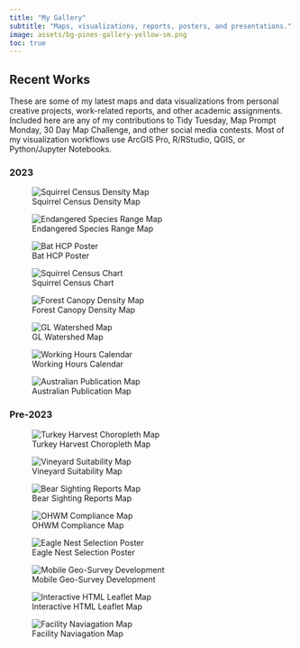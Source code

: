 ---
title: "My Gallery"
subtitle: "Maps, visualizations, reports, posters, and presentations."
image: assets/bg-pines-gallery-yellow-sm.png
toc: true
---

## Recent Works

These are some of my latest maps and data visualizations from personal creative projects, work-related reports, and other academic assignments. Included here are any of my contributions to Tidy Tuesday, Map Prompt Monday, 30 Day Map Challenge, and other social media contests. Most of my visualization workflows use ArcGIS Pro, R/RStudio, QGIS, or Python/Jupyter Notebooks.

### 2023


::: {.gallery}

![Squirrel Census Density Map](./gallery/img-map-001v2.png){group="2023-projects"
description="2018 Squirrel Census Sighting Density Map"}



![Endangered Species Range Map](./gallery/img-map-endangeredstamps.png){group="2023-projects"
description="Endangered Species Stamps Range Map - [See Details](gallery/gallery-map-seven.html)"}

![Bat HCP Poster](./gallery/img-bat-hcp-poster.jpg){group="personal-projects"
description="Needed"}


![Squirrel Census Chart](./gallery/img-table-001.png){group="2023-projects"
description="2018 Squirrel Census Sighting Table"}

![Forest Canopy Density Map](./gallery/img-map-10.jpg){group="2023-projects"
description="Missouri Tree Canopy Density Map"}

![GL Watershed Map](./gallery/img-map-11.jpg){group="2023-projects"
description="Great Lakes Watershed Map"}

![Working Hours Calendar](./gallery/img-calendar.jpeg){group="2023-projects"}

![Australian Publication Map](./gallery/img-australia-pub-map.png){group="2023-projects"
}


:::

### Pre-2023

::: {.gallery}

![Turkey Harvest Choropleth Map](./gallery/img-turkey-harvest-maps.png){group="personal-projects"
description="Needed"}

![Vineyard Suitability Map](./gallery/img-map-1.jpg){group="personal-projects"
description="Needed"}

![Bear Sighting Reports Map](./gallery/img-map-5.jpg){group="personal-projects"
description="Needed"}

![OHWM Compliance Map](./gallery/img-map-4.jpg){group="personal-projects"
description="Needed"}

![Eagle Nest Selection Poster](./gallery/img-eagle-poster.jpg){group="personal-projects"
description="Needed"}

![Mobile Geo-Survey Development](./gallery/img-map-9.jpg){group="personal-projects"
description="Needed"}

![Interactive HTML Leaflet Map](./gallery/img-html-missouri-map.png){group="personal-projects"
description="Needed"}

![Facility Naviagation Map](./gallery/img-map-2.jpg){group="personal-projects"
description="Needed"}

:::

